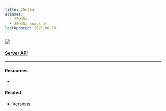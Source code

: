 ```yaml
---
title: 25w35a
aliases:
  - 25w35a
  - 25w35a snapshot
lastUpdated: 2025-08-28
---
```



![](https://minecraft.wiki/images/thumb/25w35a.jpg/1024px-25w35a.jpg)

<Yb src="https://youtube.com/embed/SiQESnoyoCQ" />

#### [Server API](/serverapi)

---

#### Resources

- <Wiki src="https://minecraft.wiki/w/Java_Edition_25w35a" />

#### Related

- [Versions](/versions)